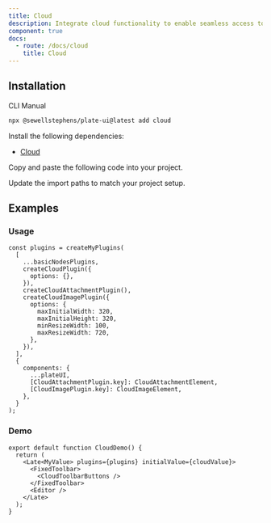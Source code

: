 ```yaml
---
title: Cloud
description: Integrate cloud functionality to enable seamless access to cloud-based resources.
component: true
docs:
  - route: /docs/cloud
    title: Cloud
---
```


## Installation

<Tabs defaultValue="cli">

<TabsList>
<TabsTrigger value="cli">CLI</TabsTrigger>
<TabsTrigger value="manual">Manual</TabsTrigger>
</TabsList>
<TabsContent value="cli">

```bash
npx @sewellstephens/plate-ui@latest add cloud
```

</TabsContent>

<TabsContent value="manual">

<Steps>

<Step>

Install the following dependencies:

- [Cloud](/docs/cloud)

</Step>

<Step>

Copy and paste the following code into your project.

</Step>

<ComponentSource name="cloud-attachment-element" />
<ComponentSource name="cloud-image-element" />
<ComponentSource name="cloud-resize-controls" />
<ComponentSource name="cloud-status-bar" />
<ComponentSource name="cloud-toolbar-buttons" />

<Step>

Update the import paths to match your project setup.

</Step>

</Steps>

</TabsContent>

</Tabs>

## Examples

<ComponentPreview name="cloud-demo" padding="md" />

### Usage

```tsx
const plugins = createMyPlugins(
  [
    ...basicNodesPlugins,
    createCloudPlugin({
      options: {},
    }),
    createCloudAttachmentPlugin(),
    createCloudImagePlugin({
      options: {
        maxInitialWidth: 320,
        maxInitialHeight: 320,
        minResizeWidth: 100,
        maxResizeWidth: 720,
      },
    }),
  ],
  {
    components: {
      ...plateUI,
      [CloudAttachmentPlugin.key]: CloudAttachmentElement,
      [CloudImagePlugin.key]: CloudImageElement,
    },
  }
);
```

### Demo

```tsx
export default function CloudDemo() {
  return (
    <Late<MyValue> plugins={plugins} initialValue={cloudValue}>
      <FixedToolbar>
        <CloudToolbarButtons />
      </FixedToolbar>
      <Editor />
    </Late>
  );
}
```
